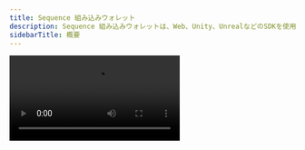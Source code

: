 ```yaml
---
title: Sequence 組み込みウォレット
description: Sequence 組み込みウォレットは、Web、Unity、UnrealなどのSDKを使用して、ゲームや体験にEVM互換のウォレットを簡単に作成、管理、統合することができます。
sidebarTitle: 概要
---
```


<Frame>
  <video controls className="w-full aspect-video" src="https://pub-f048362b915448c9b012a2e03c189024.r2.dev/EmbeddedWalletsVideo.mp4" />
</Frame>

Sequence 組み込みウォレットは、ソーシャルプロバイダー、メール、またはゲストとして認証できる非カストディアルウォレットソリューションです。これは様々なSDKを通じて利用可能です：[Web](/sdk/headless-wallet/quickstart)、[Unity](/sdk/unity/overview)そして[Unreal](/sdk/unreal/introduction)。

これらのヘッドレスウォレットはユーザーごとにオンデマンドで作成でき、RPCのAPIのような馴染みのある構造を使用しながら、Ethereum互換のブロックチェーンとアプリケーションを統合することができます。さらに、ポップアップモーダル、ユーザーの確認、その他の気を散らすものが不要なため、真にネイティブでシームレスなゲーム体験を提供することができます。

Sequence 組み込みウォレットは真の非カストディアルウォレットを提供し、作成された各ウォレットはウォレット所有者の同意がある場合にのみアクセスできることをシステムが保証します。これは[AWS Nitro Enclaves](https://aws.amazon.com/ec2/nitro/nitro-enclaves/)の力を活用して、機密データを誰も - Sequenceでさえも - アクセスできない安全な環境で処理することで可能になっています。

これらは必要に応じて体験間で共有されるため、ユーザーは使用するソーシャルログインに関係なく、ゲームやプラットフォーム間で一貫したウォレットアドレスを持つことができます。

## デモを試す

<Note>
  Sequence 組み込みウォレットのシームレスなオンボーディングを[こちら](https://waas-demo.sequence.xyz/)
</Note>

実装の準備ができたら、[クイックスタートガイド](/sdk/headless-wallet/quickstart)に従うか、お好みのパッケージマネージャーからSDKをインストールしてください：

<CodeGroup>
  ```bash pnpm
  pnpm install @0xsequence/waas
  ```

  ```bash npm
  npm install @0xsequence/waas
  ```

  ```bash yarn
  yarn add @0xsequence/waas
  ```
</CodeGroup>

